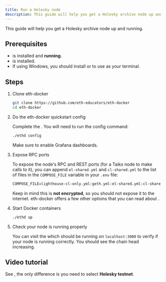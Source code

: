 ```yaml
---
title: Run a Holesky node
description: This guide will help you get a Holesky archive node up and running.
---
```



This guide will help you get a Holesky archive node up and running.

## Prerequisites

- <NewTabLink href="https://docs.docker.com/engine/install/" text="Docker"/> is installed and **running**.
- <NewTabLink href="https://github.com/git-guides/install-git/" text="Git"/> is installed.
- If using Windows, you should install <NewTabLink href="https://gitforwindows.org/" text="Git BASH"/> or <NewTabLink href="https://learn.microsoft.com/en-us/windows/wsl/install" text="WSL"/> to use as your terminal.

## Steps

<Steps>

1. Clone eth-docker

    ```bash
    git clone https://github.com/eth-educators/eth-docker
    cd eth-docker
    ```

2. Do the eth-docker quickstart config

    Complete the <NewTabLink href="https://eth-docker.net/Usage/QuickStart/" text="eth-docker quickstart"/>. You will need to run the config command:

    ```bash
    ./ethd config
    ```

    Make sure to enable Grafana dashboards.

3. Expose RPC ports

    To expose the node's RPC and REST ports (for a Taiko node to make calls to it), you can append `el-shared.yml` and `cl-shared.yml` to the list of files in the `COMPOSE_FILE` variable in your `.env` file:

    ```txt "el-shared.yml" "cl-shared.yml"
    COMPOSE_FILE=lighthouse-cl-only.yml:geth.yml:el-shared.yml:cl-shared.yml
    ```

    Keep in mind this is **not encrypted**, so you should not expose it to the internet. eth-docker offers a few other options that you can read about <NewTabLink href="https://eth-docker.net/Usage/Advanced#sharing-rpc-and-rest-ports" text="here"/>.

4. Start Docker containers

    ```bash
    ./ethd up
    ```

5. Check your node is running properly

    You can visit the <NewTabLink href="https://eth-docker.net/Usage/Dashboards/#connecting-to-local-grafana" text="Grafana dashboard"/> which should be running on `localhost:3000` to verify if your node is running correctly. You should see the chain head increasing.

</Steps>

## Video tutorial

See <NewTabLink href="https://www.youtube.com/watch?v=7Lg_cY7iP2o" text="Run a Sepolia L1 archive node (YouTube)"/>, the only difference is you need to select **Holesky testnet**.
